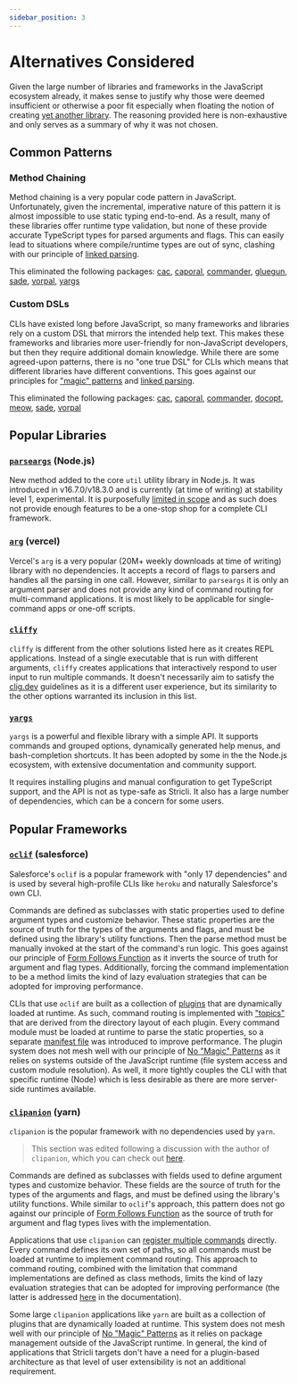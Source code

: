 ```yaml
---
sidebar_position: 3
---
```


# Alternatives Considered

Given the large number of libraries and frameworks in the JavaScript ecosystem already, it makes sense to justify why those were deemed insufficient or otherwise a poor fit especially when floating the notion of creating [yet another library](https://xkcd.com/927/). The reasoning provided here is non-exhaustive and only serves as a summary of why it was not chosen.

## Common Patterns

### Method Chaining

Method chaining is a very popular code pattern in JavaScript. Unfortunately, given the incremental, imperative nature of this pattern it is almost impossible to use static typing end-to-end. As a result, many of these libraries offer runtime type validation, but none of these provide accurate TypeScript types for parsed arguments and flags. This can easily lead to situations where compile/runtime types are out of sync, clashing with our principle of [linked parsing](./principles#when-parsing-form-follows-function).

This eliminated the following packages: [cac](https://github.com/cacjs/cac), [caporal](https://caporal.io/), [commander](https://github.com/tj/commander.js), [gluegun](https://infinitered.github.io/gluegun/#/), [sade](https://github.com/lukeed/sade), [vorpal](http://vorpal.js.org/), [yargs](https://github.com/yargs/yargs)

### Custom DSLs

CLIs have existed long before JavaScript, so many frameworks and libraries rely on a custom DSL that mirrors the intended help text. This makes these frameworks and libraries more user-friendly for non-JavaScript developers, but then they require additional domain knowledge. While there are some agreed-upon patterns, there is no "one true DSL" for CLIs which means that different libraries have different conventions. This goes against our principles for ["magic" patterns](./principles#no-magic-features-or-patterns) and [linked parsing](./principles#when-parsing-form-follows-function).

This eliminated the following packages: [cac](https://github.com/cacjs/cac), [caporal](https://caporal.io/), [commander](https://github.com/tj/commander.js), [docopt](http://docopt.org/), [meow](https://github.com/sindresorhus/meow), [sade](https://github.com/lukeed/sade), [vorpal](http://vorpal.js.org/)

## Popular Libraries

### [`parseargs`](https://github.com/pkgjs/parseargs) (Node.js)

New method added to the core `util` utility library in Node.js. It was introduced in v16.7.0/v18.3.0 and is currently (at time of writing) at stability level 1, experimental. It is purposefully [limited in scope](https://github.com/pkgjs/parseargs#scope) and as such does not provide enough features to be a one-stop shop for a complete CLI framework.

### [`arg`](https://github.com/vercel/arg) (vercel)

Vercel's `arg` is a very popular (20M+ weekly downloads at time of writing) library with no dependencies. It accepts a record of flags to parsers and handles all the parsing in one call. However, similar to `parseargs` it is only an argument parser and does not provide any kind of command routing for multi-command applications. It is most likely to be applicable for single-command apps or one-off scripts.

### [`cliffy`](https://github.com/drew-y/cliffy)

`cliffy` is different from the other solutions listed here as it creates REPL applications. Instead of a single executable that is run with different arguments, `cliffy` creates applications that interactively respond to user input to run multiple commands. It doesn't necessarily aim to satisfy the [clig.dev](https://clig.dev) guidelines as it is a different user experience, but its similarity to the other options warranted its inclusion in this list.

### [`yargs`](https://yargs.js.org/)

`yargs` is a powerful and flexible library with a simple API. It supports commands and grouped options, dynamically generated help menus, and bash-completion shortcuts. It has been adopted by some in the the Node.js ecosystem, with extensive documentation and community support.

It requires installing plugins and manual configuration to get TypeScript support, and the API is not as type-safe as Stricli. It also has a large number of dependencies, which can be a concern for some users.

## Popular Frameworks

### [`oclif`](https://oclif.io/) (salesforce)

Salesforce's `oclif` is a popular framework with "only 17 dependencies" and is used by several high-profile CLIs like `heroku` and naturally Salesforce's own CLI.

Commands are defined as subclasses with static properties used to define argument types and customize behavior. These static properties are the source of truth for the types of the arguments and flags, and must be defined using the library's utility functions. Then the parse method must be manually invoked at the start of the command's run logic. This goes against our principle of [Form Follows Function](./principles#when-parsing-form-follows-function) as it inverts the source of truth for argument and flag types. Additionally, forcing the command implementation to be a method limits the kind of lazy evaluation strategies that can be adopted for improving performance.

CLIs that use `oclif` are built as a collection of [plugins](https://oclif.io/docs/plugins) that are dynamically loaded at runtime. As such, command routing is implemented with ["topics"](https://oclif.io/docs/topics) that are derived from the directory layout of each plugin. Every command module must be loaded at runtime to parse the static properties, so a separate [manifest file](https://oclif.io/docs/plugin_loading#manifests-improve-performance) was introduced to improve performance. The plugin system does not mesh well with our principle of [No "Magic" Patterns](./principles#no-magic-features-or-patterns) as it relies on systems outside of the JavaScript runtime (file system access and custom module resolution). As well, it more tightly couples the CLI with that specific runtime (Node) which is less desirable as there are more server-side runtimes available.

### [`clipanion`](https://mael.dev/clipanion/) (yarn)

`clipanion` is the popular framework with no dependencies used by `yarn`.

> This section was edited following a discussion with the author of `clipanion`, which you can check out [here](https://github.com/bloomberg/stricli/issues/54).

Commands are defined as subclasses with fields used to define argument types and customize behavior. These fields are the source of truth for the types of the arguments and flags, and must be defined using the library's utility functions. While similar to `oclif`'s approach, this pattern does not go against our principle of [Form Follows Function](./principles#when-parsing-form-follows-function) as the source of truth for argument and flag types lives with the implementation.

Applications that use `clipanion` can [register multiple commands](https://mael.dev/clipanion/docs/getting-started#registering-multiple-commands) directly. Every command defines its own set of paths, so all commands must be loaded at runtime to implement command routing. This approach to command routing, combined with the limitation that command implementations are defined as class methods, limits the kind of lazy evaluation strategies that can be adopted for improving performance (the latter is addressed [here](https://mael.dev/clipanion/docs/tips#lazy-evaluation) in the documentation).

Some large `clipanion` applications like `yarn` are built as a collection of plugins that are dynamically loaded at runtime. This system does not mesh well with our principle of [No "Magic" Patterns](./principles#no-magic-features-or-patterns) as it relies on package management outside of the JavaScript runtime. In general, the kind of applications that Stricli targets don't have a need for a plugin-based architecture as that level of user extensibility is not an additional requirement.
